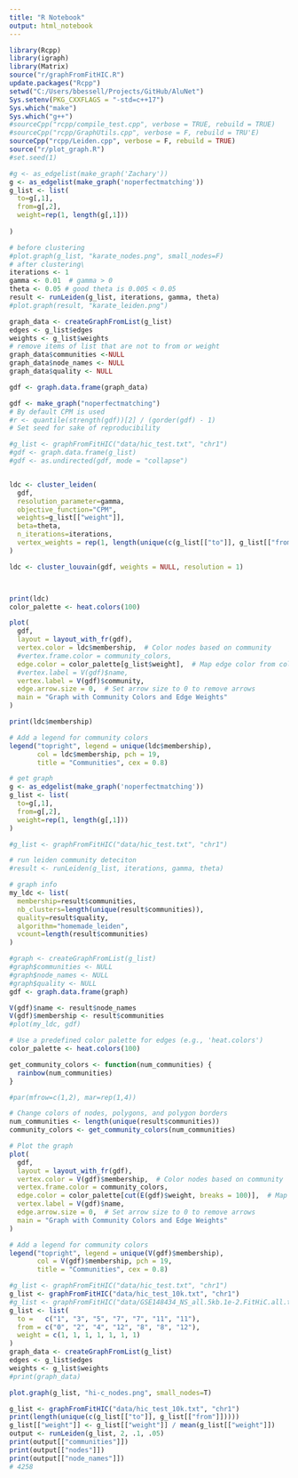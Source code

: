 ```yaml
---
title: "R Notebook"
output: html_notebook
---
```

 

```r
library(Rcpp)
library(igraph)
library(Matrix)
source("r/graphFromFitHIC.R")  
update.packages("Rcpp")
setwd("C:/Users/bbessell/Projects/GitHub/AluNet")
Sys.setenv(PKG_CXXFLAGS = "-std=c++17")
Sys.which("make") 
Sys.which("g++")
#sourceCpp("rcpp/compile_test.cpp", verbose = TRUE, rebuild = TRUE)
#sourceCpp("rcpp/GraphUtils.cpp", verbose = F, rebuild = TRU'E)
sourceCpp("rcpp/Leiden.cpp", verbose = F, rebuild = TRUE)
source("r/plot_graph.R")
#set.seed(1)
```


```r
#g <- as_edgelist(make_graph('Zachary'))
g <- as_edgelist(make_graph('noperfectmatching'))
g_list <- list(
  to=g[,1],
  from=g[,2],
  weight=rep(1, length(g[,1]))
  
)

# before clustering
#plot.graph(g_list, "karate_nodes.png", small_nodes=F)
# after clustering\
iterations <- 1 
gamma <- 0.01  # gamma > 0
theta <- 0.05 # good theta is 0.005 < 0.05
result <- runLeiden(g_list, iterations, gamma, theta)
#plot.graph(result, "karate_leiden.png")

```

```r
graph_data <- createGraphFromList(g_list)
edges <- g_list$edges
weights <- g_list$weights
# remove items of list that are not to from or weight
graph_data$communities <-NULL
graph_data$node_names <- NULL
graph_data$quality <- NULL

gdf <- graph.data.frame(graph_data)
```

```r
gdf <- make_graph("noperfectmatching")
# By default CPM is used
#r <- quantile(strength(gdf))[2] / (gorder(gdf) - 1)
# Set seed for sake of reproducibility

#g_list <- graphFromFitHIC("data/hic_test.txt", "chr1")
#gdf <- graph.data.frame(g_list)
#gdf <- as.undirected(gdf, mode = "collapse")


ldc <- cluster_leiden(
  gdf,
  resolution_parameter=gamma,
  objective_function="CPM",
  weights=g_list[["weight"]],
  beta=theta,
  n_iterations=iterations,
  vertex_weights = rep(1, length(unique(c(g_list[["to"]], g_list[["from"]]))))
)

ldc <- cluster_louvain(gdf, weights = NULL, resolution = 1)



print(ldc) 
color_palette <- heat.colors(100)

plot(
  gdf,
  layout = layout_with_fr(gdf),
  vertex.color = ldc$membership,  # Color nodes based on community
  #vertex.frame.color = community_colors,
  edge.color = color_palette[g_list$weight],  # Map edge color from cold to hot
  #vertex.label = V(gdf)$name,
  vertex.label = V(gdf)$community,
  edge.arrow.size = 0,  # Set arrow size to 0 to remove arrows
  main = "Graph with Community Colors and Edge Weights"
)

print(ldc$membership)

# Add a legend for community colors
legend("topright", legend = unique(ldc$membership),
       col = ldc$membership, pch = 19,
       title = "Communities", cex = 0.8)
```

```r
# get graph
g <- as_edgelist(make_graph('noperfectmatching'))
g_list <- list(
  to=g[,1],
  from=g[,2],
  weight=rep(1, length(g[,1]))
)

#g_list <- graphFromFitHIC("data/hic_test.txt", "chr1")

# run leiden community deteciton
#result <- runLeiden(g_list, iterations, gamma, theta)

# graph info
my_ldc <- list(
  membership=result$communities,
  nb_clusters=length(unique(result$communities)),
  quality=result$quality,
  algorithm="homemade_leiden",
  vcount=length(result$communities)
)

#graph <- createGraphFromList(g_list)
#graph$communities <- NULL
#graph$node_names <- NULL
#graph$quality <- NULL
gdf <- graph.data.frame(graph)

V(gdf)$name <- result$node_names
V(gdf)$membership <- result$communities
#plot(my_ldc, gdf)

# Use a predefined color palette for edges (e.g., 'heat.colors')
color_palette <- heat.colors(100)

get_community_colors <- function(num_communities) {
  rainbow(num_communities)
}

#par(mfrow=c(1,2), mar=rep(1,4))

# Change colors of nodes, polygons, and polygon borders
num_communities <- length(unique(result$communities))
community_colors <- get_community_colors(num_communities)

# Plot the graph
plot(
  gdf,
  layout = layout_with_fr(gdf),
  vertex.color = V(gdf)$membership,  # Color nodes based on community
  vertex.frame.color = community_colors,
  edge.color = color_palette[cut(E(gdf)$weight, breaks = 100)],  # Map edge color from cold to hot
  vertex.label = V(gdf)$name,
  edge.arrow.size = 0,  # Set arrow size to 0 to remove arrows
  main = "Graph with Community Colors and Edge Weights"
)

# Add a legend for community colors
legend("topright", legend = unique(V(gdf)$membership),
       col = V(gdf)$membership, pch = 19,
       title = "Communities", cex = 0.8)

```


```r
#g_list <- graphFromFitHIC("data/hic_test.txt", "chr1")
g_list <- graphFromFitHIC("data/hic_test_10k.txt", "chr1")
#g_list <- graphFromFitHIC("data/GSE148434_NS_all.5kb.1e-2.FitHiC.all.txt", "chr1")
g_list <- list(
  to =   c("1", "3", "5", "7", "7", "11", "11"),
  from = c("0", "2", "4", "12", "8", "8", "12"),
  weight = c(1, 1, 1, 1, 1, 1, 1)
)
graph_data <- createGraphFromList(g_list)
edges <- g_list$edges
weights <- g_list$weights
#print(graph_data)

plot.graph(g_list, "hi-c_nodes.png", small_nodes=T)
```

```r
g_list <- graphFromFitHIC("data/hic_test_10k.txt", "chr1")
print(length(unique(c(g_list[["to"]], g_list[["from"]]))))
g_list[["weight"]] <- g_list[["weight"]] / mean(g_list[["weight"]])
output <- runLeiden(g_list, 2, .1, .05)
print(output[["communities"]])
print(output[["nodes"]])
print(output[["node_names"]])
# 4258
```
